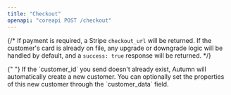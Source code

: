 ```yaml
---
title: "Checkout"
openapi: "coreapi POST /checkout"
---
```


{/* If payment is required, a Stripe `checkout_url` will be returned. If the customer's card is already on file, any upgrade or downgrade logic will be handled by default, and a `success: true` response will be returned. */}

<Tip>
  {" "}
  If the `customer_id` you send doesn't already exist, Autumn will automatically
  create a new customer. You can optionally set the properties of this new customer
  through the `customer_data` field.
</Tip>
